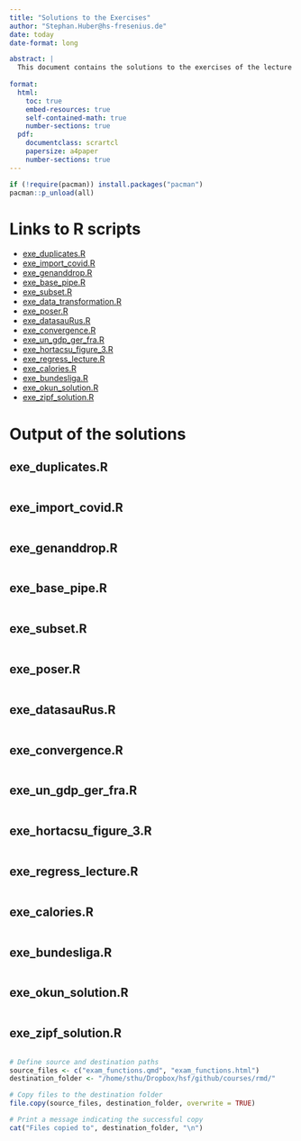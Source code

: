 ```yaml
---
title: "Solutions to the Exercises"
author: "Stephan.Huber@hs-fresenius.de"
date: today
date-format: long

abstract: |
  This document contains the solutions to the exercises of the lecture notes found  [here](https://hubchev.github.io/ds/). 
  
format:
  html:
    toc: true
    embed-resources: true
    self-contained-math: true
    number-sections: true
  pdf:
    documentclass: scrartcl
    papersize: a4paper
    number-sections: true
---
```


```r
if (!require(pacman)) install.packages("pacman")
pacman::p_unload(all)
```


# Links to R scripts

- [exe_duplicates.R](https://raw.githubusercontent.com/hubchev/courses/main/scr/exe_duplicates.R)
- [exe_import_covid.R](https://raw.githubusercontent.com/hubchev/courses/main/scr/exe_import_covid.R)
- [exe_genanddrop.R](https://raw.githubusercontent.com/hubchev/courses/main/scr/exe_genanddrop.R)
- [exe_base_pipe.R](https://raw.githubusercontent.com/hubchev/courses/main/scr/exe_base_pipe.R)
- [exe_subset.R](https://raw.githubusercontent.com/hubchev/courses/main/scr/exe_subset.R)
- [exe_data_transformation.R](https://raw.githubusercontent.com/hubchev/courses/main/scr/exe_data_transformation.R)
- [exe_poser.R](https://raw.githubusercontent.com/hubchev/courses/main/scr/exe_poser.R)
- [exe_datasauRus.R](https://raw.githubusercontent.com/hubchev/courses/main/scr/exe_datasauRus.R)
- [exe_convergence.R](https://raw.githubusercontent.com/hubchev/courses/main/scr/exe_convergence.R)
- [exe_un_gdp_ger_fra.R](https://raw.githubusercontent.com/hubchev/courses/main/scr/exe_un_gdp_ger_fra.R)
- [exe_hortacsu_figure_3.R](https://raw.githubusercontent.com/hubchev/courses/main/scr/exe_hortacsu_figure_3.R) 
- [exe_regress_lecture.R](https://raw.githubusercontent.com/hubchev/courses/main/scr/exe_regress_lecture.R)
- [exe_calories.R](https://raw.githubusercontent.com/hubchev/courses/main/scr/exe_calories.R)
- [exe_bundesliga.R](https://raw.githubusercontent.com/hubchev/courses/main/scr/exe_bundesliga.R)
- [exe_okun_solution.R](https://raw.githubusercontent.com/hubchev/courses/main/scr/exe_okun_solution.R)
- [exe_zipf_solution.R](https://raw.githubusercontent.com/hubchev/courses/main/scr/exe_zipf_solution.R)

# Output of the solutions

## exe_duplicates.R

```r
```


## exe_import_covid.R

```r
```


## exe_genanddrop.R

```r
```

## exe_base_pipe.R

```r
```

## exe_subset.R

```r
```

## exe_poser.R

```r
```

## exe_datasauRus.R

```r
```

## exe_convergence.R

```r
```

## exe_un_gdp_ger_fra.R

```r
```

## exe_hortacsu_figure_3.R

```r
```

## exe_regress_lecture.R

```r
```

## exe_calories.R

```r
```

## exe_bundesliga.R

```r
```

## exe_okun_solution.R

```r
```

## exe_zipf_solution.R

```r
```




```r
# Define source and destination paths
source_files <- c("exam_functions.qmd", "exam_functions.html")
destination_folder <- "/home/sthu/Dropbox/hsf/github/courses/rmd/"

# Copy files to the destination folder
file.copy(source_files, destination_folder, overwrite = TRUE)

# Print a message indicating the successful copy
cat("Files copied to", destination_folder, "\n")

```